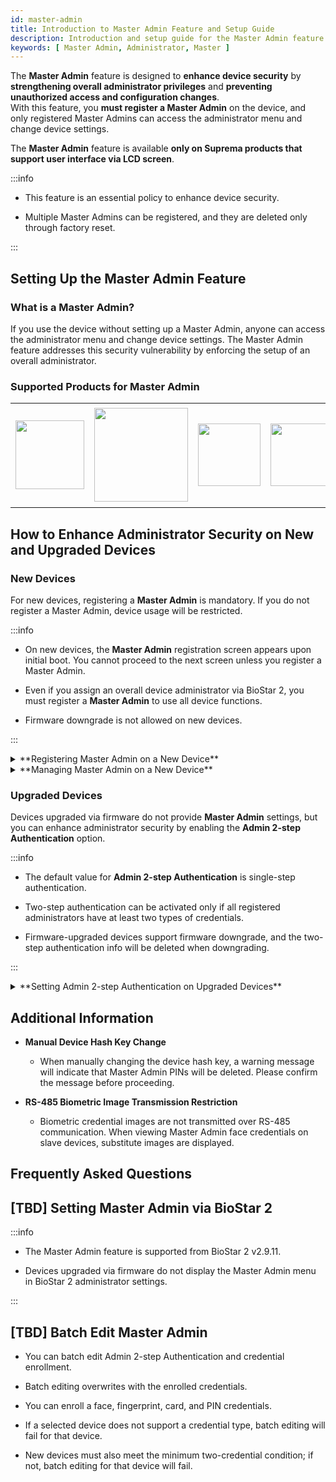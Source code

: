```yaml
---
id: master-admin
title: Introduction to Master Admin Feature and Setup Guide
description: Introduction and setup guide for the Master Admin feature.
keywords: [ Master Admin, Administrator, Master ]
---
```


The **Master Admin** feature is designed to **enhance device security** by **strengthening overall administrator privileges** and **preventing unauthorized access and configuration changes**.<br/>With this feature, you **must register a Master Admin** on the device, and only registered Master Admins can access the administrator menu and change device settings.

The **Master Admin** feature is available **only on Suprema products that support user interface via LCD screen**.

:::info

* This feature is an essential policy to enhance device security.

* Multiple Master Admins can be registered, and they are deleted only through factory reset.

:::

## Setting Up the Master Admin Feature

### What is a Master Admin?

If you use the device without setting up a Master Admin, anyone can access the administrator menu and change device settings. The Master Admin feature addresses this security vulnerability by enforcing the setup of an overall administrator.

### Supported Products for Master Admin

<Table className='component'>
<Tbody>
<Row className='center white'>

<Td><Image src='/img/techdochub/BioStation 3-Front.png' className='none' alone width='110px'/></Td>

<Td><Image src='/img/techdochub/BioStation 2a-front.png' className='none' alone width='150px' /></Td>

<Td><Image src='/img/techdochub/BioLite N2-Front.png' className='none' alone width='100px' /></Td>

<Td><Image src='/img/techdochub/X-Station 2-DPB-APB-Front.png' className='none' alone width='100px' /></Td>

<Td><Image src='/img/techdochub/X-Station 2-ODPB-OAPB-Front.png' className='none' alone width='100px' /></Td>

<Td><Image src='/img/techdochub/X-Station 2-QDPB-QAPB-Front.png' className='none' alone width='90px' /></Td>

</Row>
<Row className='center'>

<Td>**BioStation 3**<br/>[BS3-DB]<br/>[BS3-APWB]</Td>

<Td>**BioStation 2a**<br/>[BS2A-ODPB]<br/>[BS2A-OAPWB]</Td>

<Td>**BioLite N2**<br/>[BLN2-ODB]<br/>[BLN2-OAB]<br/>[BLN2-PAB]</Td>

<Td>**X-Station 2**<br/>[XS2-DPB]<br/>[XS2-APB]</Td>

<Td>**X-Station 2**<br/>[XS2-ODPB]<br/>[XS2-OAPB]</Td>

<Td>**X-Station 2**<br/>[XS2-QDPB]<br/>[XS2-QAPB]</Td>

</Row>
</Tbody>
</Table>

## How to Enhance Administrator Security on New and Upgraded Devices

### **New Devices**

For new devices, registering a **Master Admin** is mandatory. If you do not register a Master Admin, device usage will be restricted.

:::info

* On new devices, the **Master Admin** registration screen appears upon initial boot. You cannot proceed to the next screen unless you register a Master Admin.

* Even if you assign an overall device administrator via BioStar 2, you must register a **Master Admin** to use all device functions.

* Firmware downgrade is not allowed on new devices.

:::

<details>
<summary>**Registering Master Admin on a New Device**</summary>

#### **Registering Master Admin on a New Device**

1. When you boot a new device for the first time, the **Master Admin** registration screen appears.

    <Image src='/img/techdochub/setting-master-admin-1.png' caption />

1. To register a **Master Admin**, you must enroll at least two types of credentials. Select and enroll your preferred two credential types.

    <Image src='/img/techdochub/setting-master-admin-2.png' caption />

    Credentials that can be enrolled for **Master Admin** are as follows:

    <Table>
      <Tbody>
      <Row>
        <Th>Credential Type</Th>
        <Th>Max Quantity</Th>
        <Th>Details</Th>
      </Row>
      <Row>
        <Td>Card</Td>
        <Td>Up to 4</Td>
        <Td>Supports CSN and Wiegand type only<br/>No duplicate enrollment within the same type</Td>
      </Row>
      <Row>
        <Td>Face</Td>
        <Td>Up to 2</Td>
        <Td>Available only on devices with the same algorithm<br/>Distinguished by IR Face and Visual Face model</Td>
      </Row>
      <Row>
        <Td>Fingerprint</Td>
        <Td>Up to 2</Td>
        <Td>No validity check provided</Td>
      </Row>
      <Row>
        <Td>PIN</Td>
        <Td>1</Td>
        <Td>Minimum 8 digits</Td>
      </Row>
      </Tbody>
    </Table>

    :::note

    **Enrollment Conditions**

    * At least two different types of credentials must be enrolled.

    * The same conditions apply to both new and upgraded devices.

    * All credentials supported by the device can be used for authentication.

    :::

1. After enrolling at least two types of credentials, press the **Complete** button to finish **Master Admin** registration.

    <Image src='/img/techdochub/setting-master-admin-3.png' caption />

<!-- :::warning

**Warning Message When Master Admin Is Not Registered**

If neither a Master Admin nor an equivalent setting is configured, a warning popup message will appear when saving settings.

<Image src='/img/techdochub/no-register-master-admin.png' alone caption />

::: -->

</details>

<details>
<summary>**Managing Master Admin on a New Device**</summary>

#### **Managing Master Admin on a New Device**

On new devices, you can modify **Master Admin** settings in the **Settings → Device → Master Admin** menu.

<Image src='/img/techdochub/edit-master-admin-1.png' /> <Image src='/img/techdochub/setting-master-admin-3.png' caption />

</details>

### **Upgraded Devices**

Devices upgraded via firmware do not provide **Master Admin** settings, but you can enhance administrator security by enabling the **Admin 2-step Authentication** option.

:::info

* The default value for **Admin 2-step Authentication** is single-step authentication.

* Two-step authentication can be activated only if all registered administrators have at least two types of credentials.

* Firmware-upgraded devices support firmware downgrade, and the two-step authentication info will be deleted when downgrading.

:::

<details>
<summary>**Setting Admin 2-step Authentication on Upgraded Devices**</summary>

#### **Setting Admin 2-step Authentication on Upgraded Devices** {#admin-two-step-authentication}

You can activate Admin 2-step Authentication in the **Settings → Device → Admin 2-step Authentication** menu.

The **Admin 2-step Authentication** option appears only on devices upgraded to the latest firmware.

<Image src='/img/techdochub/setting-two-step-authentication.png' caption />

:::info

* The **Admin 2-step Authentication** option is not shown on slave devices.

* If not all administrators have at least two types of credentials, activation will fail and an error message will appear.

:::

:::warning

* If you activate **Admin 2-step Authentication** and then delete credentials so that all administrators have fewer than two types, you will not be able to access the administrator menu if BioStar 2 connection is also unavailable. Therefore, exercise caution when deleting administrator credentials.

:::

</details>

## Additional Information

* **Manual Device Hash Key Change**

  * When manually changing the device hash key, a warning message will indicate that Master Admin PINs will be deleted. Please confirm the message before proceeding.

* **RS-485 Biometric Image Transmission Restriction**

  * Biometric credential images are not transmitted over RS-485 communication. When viewing Master Admin face credentials on slave devices, substitute images are displayed.

## Frequently Asked Questions


<FaqsItems data={FaqData} />

## [TBD] Setting Master Admin via BioStar 2

:::info

* The Master Admin feature is supported from BioStar 2 v2.9.11.

* Devices upgraded via firmware do not display the Master Admin menu in BioStar 2 administrator settings.

:::

## [TBD] Batch Edit Master Admin

* You can batch edit Admin 2-step Authentication and credential enrollment.

* Batch editing overwrites with the enrolled credentials.

* You can enroll a face, fingerprint, card, and PIN credentials.

* If a selected device does not support a credential type, batch editing will fail for that device.

* New devices must also meet the minimum two-credential condition; if not, batch editing for that device will fail.
